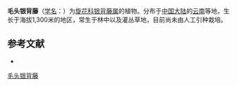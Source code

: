 {{Speciesbox
| name = 毛头银背藤
| status = 
| status_system = 
| image =
| genus = Argyreia
| species = eriocephala
| authority = C. Y. Wu
}}

'''毛头银背藤'''（[[学名|学名]]：{{lang|la|''Argyreia eriocephala''}}）为[[旋花科|旋花科]][[银背藤属|银背藤属]]的植物。分布于[[中国大陆|中国大陆]]的[[云南|云南]]等地，生长于海拔1,300米的地区，常生于林中以及灌丛草地，目前尚未由人工引种栽培。

== 参考文献 ==
<div class="references-small">
* {{cite web| url =http://www.bioinfo.cn/db05/KmzwSpecies.php?action=view&id=5304| title =毛头银背藤| work =《中国高等植物数据库全库》| publisher =中国科学院微生物研究所| author =昆明植物研究所| accessdate =2009-02-25| deadurl =yes| archiveurl =https://web.archive.org/web/20160305023834/http://www.bioinfo.cn/db05/KmzwSpecies.php?action=view&id=5304| archivedate =2016-03-05}}
</div>
{{Taxonbar|from=Q11126891}}

[[Category:银背藤属|毛头银背藤]]


{{植物小作品}}